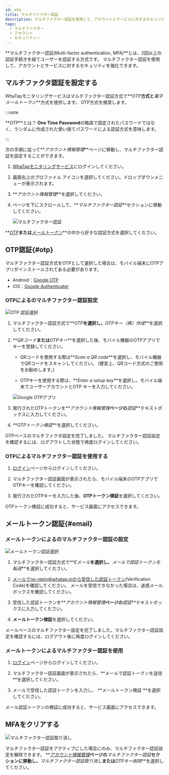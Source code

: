 ```yaml
---
id: mfa
title: マルチファクター認証
description: マルチファクター認証を使用して、アカウントとサービスに対するセキュリティを強化できます。
tags:
  - マルチファクター
  - アカウント
  - セキュリティー
---
```


**マルチファクター認証(Multi-factor authentication, MFA)**とは、2回以上の認証手続きを経てユーザーを認証する方式です。 マルチファクター認証を使用して、アカウントとサービスに対するセキュリティを強化できます。

## マルチファクタ認証を設定する

WhaTapモニタリングサービスはマルチファクター認証方式で**_OTP_**方式と**_電子メールトークン_**方式を提供します。 OTP方式を推奨します。

:::note

**_OTP_**とは？ **One Time Password**の略語で固定されたパスワードではなく、ランダムに作成された使い捨てパスワードによる認証方式を意味します。

:::

次の手順に従って**_アカウント情報管理_**ページに移動し、マルチファクター認証を設定することができます。

1.  [WhaTapモニタリングサービス](https://service.whatap.io)にログインしてください。

2.  画面右上のプロファイル アイコンを選択してください。ドロップダウンメニューが表示されます。

3.  **_アカウント情報管理_**を選択してください。

4.  ページを下にスクロールして、**_マルチファクター認証_**セクションに移動してください。

    ![マルチファクター認証](/img/account-mfa-section.png)

**_[OTP](#otp)_**または**_[メールトークン](#email)_**の中から好きな認証方式を選択してください。

## OTP認証{#otp}

マルチファクター認証方式をOTPとして選択した場合は、モバイル端末にOTPアプリがインストールされてある必要があります。

-   Android：[Google OTP](https://play.google.com/store/apps/details?id=com.google.android.apps.authenticator2)
-   iOS：[Google Authenticator](https://apps.apple.com/app/google-authenticator/id388497605)

### OTPによるのマルチファクター認証設定

![OTP 認証選択](/img/account-mfa-otp.png)

1.  マルチファクター認証方式で**_OTP_**を選択し、**_OTPキー（再）作成_**を選択してください。

2.  **_QRコード_**または**_OTPキー_**を選択した後、モバイル機器のOTPアプリでキーを登録してください。

    -   QRコードを使用する際は**_Scan a QR code_**を選択し、モバイル機器でQRコードをスキャンしてください。 (便宜上、QRコード方式のご使用をお勧めします。)

    -   OTPキーを使用する際は、**_Enter a setup key_**を選択し、モバイル端末でユーザーアカウントとOTP キーを入力してください。

    ![Google OTPアプリ](/img/account-mfa-google.png)

3.  発行されたOTPトークンを**_アカウント情報管理_**ページの**_認証_**テキストボックスに入力してください。 

4.  **_OTPトークン検証_**を選択してください。

OTPベースのマルチファクタ設定を完了しました。 マルチファクター認証設定を確認するには、ログアウトした状態で再度ログインしてください。

### OTPによるマルチファクター認証を使用する

1.  [ログイン](https://service.whatap.io/account/login)ページからログインしてください。

2.  マルチファクター認証画面が表示されたら、モバイル端末のOTPアプリでOTPキーを確認してください。

3.  発行されたOTPキーを入力した後、**OTPトークン検証**を選択してください。

OTPトークン検証に成功すると、サービス画面にアクセスできます。

## メールトークン認証{#email}

### メールトークンによるのマルチファクター認証の設定

![メールトークン認証選択](/img/account-mfa-email.png)

1.  マルチファクター認証方式で**_Eメール_**を選択し、**_メールで認証トークンを転送_**を選択してください。

2.  メールでno-reply@whatap.ioから受信した認証トークン(Verification Code)を確認してください。 メールを受信できなかった場合は、迷惑メールボックスを確認してください。

3.  受信した認証トークンを**_アカウント情報管理_**ページの**_認証_**テキストボックスに入力してください。 

4.  **メールトークン検証**を選択してください。

メールベースのマルチファクター設定を完了しました。マルチファクター認証設定を確認するには、ログアウト後に再度ログインしてください。

### メールトークンによるマルチファクター認証を使用

1.  [ログイン](https://service.whatap.io/account/login)ページからログインしてください。

2.  マルチファクター認証画面が表示されたら、**メールで認証トークンを送信 **を選択してください。

3.  メールで受信した認証トークンを入力し、 **メールトークン検証 **を選択してください。

メール認証トークンの検証に成功すると、サービス画面にアクセスできます。

## MFAをクリアする

![マルチファクター認証取り消し](/img/account-mfa-disable.png)

マルチファクター認証をアクティブにした場合にのみ、マルチファクター認証設定を解除できます。 **_[アカウント情報管理](https://service.whatap.io/v2/account/management)_**ページの**_マルチファクター認証_**セクションに移動し、**_マルチファクター認証取り消し_**または**_OTPキー削除_**を選択してください。
